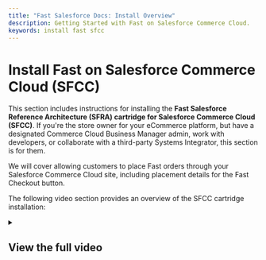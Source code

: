 ```yaml
---
title: "Fast Salesforce Docs: Install Overview"
description: Getting Started with Fast on Salesforce Commerce Cloud.
keywords: install fast sfcc
---
```



# Install Fast on Salesforce Commerce Cloud (SFCC)

This section includes instructions for installing the **Fast Salesforce Reference Architecture (SFRA) cartridge for Salesforce Commerce Cloud (SFCC)**. If you're the store owner for your eCommerce platform, but have a designated Commerce Cloud Business Manager admin, work with developers, or collaborate with a third-party Systems Integrator, this section is for them.

We will cover allowing customers to place Fast orders through your Salesforce Commerce Cloud site, including placement details for the Fast Checkout button.

The following video section provides an overview of the SFCC cartridge installation:

<YouTubeVideoEmbed
  embedId="MVnZudopLMI"
  start="0"
  end="36"
  videoTitle="Introduction"
/>

<details><summary><h2>View the full video</h2></summary>
<p>

<YouTubeVideoEmbed embedId="MVnZudopLMI" videoTitle="Upload Fast Cartridge" />

</p>
</details>
